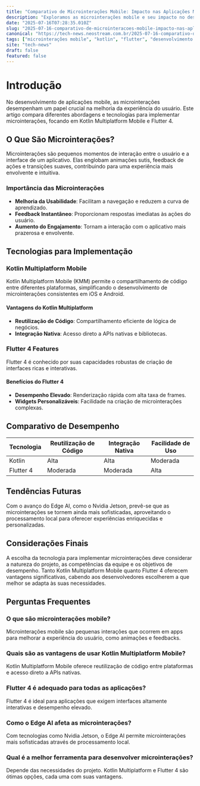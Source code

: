 ```yaml
---
title: "Comparativo de Microinterações Mobile: Impacto nas Aplicações Modernas"
description: "Exploramos as microinterações mobile e seu impacto no desenvolvimento de aplicações modernas, comparando tecnologias como Kotlin Multiplatform e Flutter 4."
date: "2025-07-16T07:28:35.010Z"
slug: "2025-07-16-comparativo-de-microinteracoes-mobile-impacto-nas-aplicacoes-modernas"
canonical: "https://tech-news.neostream.com.br/2025-07-16-comparativo-de-microinteracoes-mobile-impacto-nas-aplicacoes-modernas"
tags: ["microinterações mobile", "kotlin", "flutter", "desenvolvimento mobile", "tecnologia"]
site: "tech-news"
draft: false
featured: false
---
```


# Introdução

No desenvolvimento de aplicações mobile, as microinterações desempenham um papel crucial na melhoria da experiência do usuário. Este artigo compara diferentes abordagens e tecnologias para implementar microinterações, focando em Kotlin Multiplatform Mobile e Flutter 4.

## O Que São Microinterações?

Microinterações são pequenos momentos de interação entre o usuário e a interface de um aplicativo. Elas englobam animações sutis, feedback de ações e transições suaves, contribuindo para uma experiência mais envolvente e intuitiva.

### Importância das Microinterações

- **Melhoria da Usabilidade**: Facilitam a navegação e reduzem a curva de aprendizado.
- **Feedback Instantâneo**: Proporcionam respostas imediatas às ações do usuário.
- **Aumento do Engajamento**: Tornam a interação com o aplicativo mais prazerosa e envolvente.

## Tecnologias para Implementação

### Kotlin Multiplatform Mobile

Kotlin Multiplatform Mobile (KMM) permite o compartilhamento de código entre diferentes plataformas, simplificando o desenvolvimento de microinterações consistentes em iOS e Android.

#### Vantagens do Kotlin Multiplatform

- **Reutilização de Código**: Compartilhamento eficiente de lógica de negócios.
- **Integração Nativa**: Acesso direto a APIs nativas e bibliotecas.

### Flutter 4 Features

Flutter 4 é conhecido por suas capacidades robustas de criação de interfaces ricas e interativas.

#### Benefícios do Flutter 4

- **Desempenho Elevado**: Renderização rápida com alta taxa de frames.
- **Widgets Personalizáveis**: Facilidade na criação de microinterações complexas.

## Comparativo de Desempenho

| Tecnologia     | Reutilização de Código | Integração Nativa | Facilidade de Uso |
|----------------|------------------------|-------------------|-------------------|
| Kotlin         | Alta                   | Alta              | Moderada          |
| Flutter 4      | Moderada               | Moderada          | Alta              |

## Tendências Futuras

Com o avanço do Edge AI, como o Nvidia Jetson, prevê-se que as microinterações se tornem ainda mais sofisticadas, aproveitando o processamento local para oferecer experiências enriquecidas e personalizadas.

## Considerações Finais

A escolha da tecnologia para implementar microinterações deve considerar a natureza do projeto, as competências da equipe e os objetivos de desempenho. Tanto Kotlin Multiplatform Mobile quanto Flutter 4 oferecem vantagens significativas, cabendo aos desenvolvedores escolherem a que melhor se adapta às suas necessidades.

## Perguntas Frequentes

### O que são microinterações mobile?
Microinterações mobile são pequenas interações que ocorrem em apps para melhorar a experiência do usuário, como animações e feedbacks.

### Quais são as vantagens de usar Kotlin Multiplatform Mobile?
Kotlin Multiplatform Mobile oferece reutilização de código entre plataformas e acesso direto a APIs nativas.

### Flutter 4 é adequado para todas as aplicações?
Flutter 4 é ideal para aplicações que exigem interfaces altamente interativas e desempenho elevado.

### Como o Edge AI afeta as microinterações?
Com tecnologias como Nvidia Jetson, o Edge AI permite microinterações mais sofisticadas através de processamento local.

### Qual é a melhor ferramenta para desenvolver microinterações?
Depende das necessidades do projeto. Kotlin Multiplatform e Flutter 4 são ótimas opções, cada uma com suas vantagens.